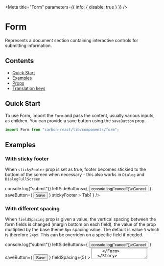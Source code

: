 

<Meta title="Form" parameters={{ info: { disable: true } }} />

# Form

Represents a document section containing interactive controls for submitting information.

## Contents

- [Quick Start](#quick-start)
- [Examples](#examples)
- [Props](#props)
- [Translation keys](#translation-keys)

## Quick Start

To use Form, import the `Form` and pass the content, usually various inputs, as children.
You can provide a save button using the `saveButton` prop.

```javascript
import Form from "carbon-react/lib/components/form";
```

## Examples

### With sticky footer

When `stickyFooter` prop is set as true, footer becomes stickied to the bottom of the screen when necessary - this also works in `Dialog` and `DialogFullScreen`

<Canvas>
  <Story
    name="default with sticky footer"
    parameters={{ themeProvider: { chromatic: { theme: "sage" } } }}
  >
    <Form
      onSubmit={() => console.log("submit")}
      leftSideButtons={
        <Button onClick={() => console.log("cancel")}>Cancel</Button>
      }
      saveButton={
        <Button buttonType="primary" type="submit">
          Save
        </Button>
      }
      stickyFooter
    >
      <Tabs mb={2}>
        <Tab
          pl="3px"
          customLayout={
            <Box mx="16px" my="10px">
              Tab1
            </Box>
          }
        />
      </Tabs>
      <Textbox label="Textbox" />
      <Textbox label="Textbox" />
      <Textbox label="Textbox" />
      <Textbox label="Textbox" />
      <Textbox label="Textbox" />
      <Textbox label="Textbox" />
      <Textbox label="Textbox" />
    </Form>
  </Story>
</Canvas>

### With different spacing

When `fieldSpacing` prop is given a value, the vertical spacing between the form fields is changed (margin bottom on each field), the value of the prop multiplied by the base theme `8px` spacing value. The default is value `3` which is therefore `24px`. This can be overriden on a specific field if needed.

<Canvas>
  <Story name="with different spacing">
    <Form
      onSubmit={() => console.log("submit")}
      leftSideButtons={
        <Button onClick={() => console.log("cancel")}>Cancel</Button>
      }
      saveButton={
        <Button buttonType="primary" type="submit">
          Save
        </Button>
      }
      fieldSpacing={5}
    >
      <Textbox label="Textbox" />
      <Textbox label="Textbox" />
      <Textbox label="Textbox" />
      <Textarea label="Textarea with Character Limit" characterLimit={50} />
    </Form>
  </Story>
</Canvas>

### Override spacing on one field

A child component (which uses `FormField`) can be given a `mb` prop which overrides the bottom margin for that particular field. This uses the same base theme `8px` multiplier as the Form `fieldSpacing` prop.

<Canvas>
  <Story name="override field spacing">
    <Form
      onSubmit={() => console.log("submit")}
      leftSideButtons={
        <Button onClick={() => console.log("cancel")}>Cancel</Button>
      }
      saveButton={
        <Button buttonType="primary" type="submit">
          Save
        </Button>
      }
    >
      <Textbox label="Textbox" />
      <Textbox label="Textbox" />
      <Textbox label="Textbox" mb={7} />
      <Textbox label="Textbox" />
    </Form>
  </Story>
</Canvas>

### Validations

When either `errorCount` or `warningCount` or both are provided, summary with the number of errors and/or warnings is rendered wrapping the save button.

<Canvas>
  <Story name="with errors summary">
    <Form
      onSubmit={() => console.log("submit")}
      leftSideButtons={
        <Button onClick={() => console.log("cancel")}>Cancel</Button>
      }
      saveButton={
        <Button buttonType="primary" type="submit">
          Save
        </Button>
      }
      errorCount={1}
    >
      <Textbox label="Textbox" />
    </Form>
  </Story>
</Canvas>

<Canvas>
  <Story name="with warnings summary">
    <Form
      onSubmit={() => console.log("submit")}
      leftSideButtons={
        <Button onClick={() => console.log("cancel")}>Cancel</Button>
      }
      saveButton={
        <Button buttonType="primary" type="submit">
          Save
        </Button>
      }
      warningCount={1}
    >
      <Textbox label="Textbox" />
    </Form>
  </Story>
</Canvas>

<Canvas>
  <Story name="with both errors and warnings summary">
    <Form
      onSubmit={() => console.log("submit")}
      leftSideButtons={
        <Button onClick={() => console.log("cancel")}>Cancel</Button>
      }
      saveButton={
        <Button buttonType="primary" type="submit">
          Save
        </Button>
      }
      errorCount={2}
      warningCount={2}
    >
      <Textbox label="Textbox" />
    </Form>
  </Story>
</Canvas>

### Buttons variations

Additional buttons can be passed using `leftSideButtons` and `rightSideButtons` props.

<Canvas>
  <Story name="with additional buttons">
    <Form
      onSubmit={() => console.log("submit")}
      leftSideButtons={
        <>
          <Button onClick={() => console.log("cancel")}>Other</Button>
          <Button onClick={() => console.log("cancel")} ml={2}>
            Cancel
          </Button>
        </>
      }
      saveButton={
        <Button buttonType="primary" type="submit">
          Save
        </Button>
      }
      rightSideButtons={
        <>
          <Button onClick={() => console.log("cancel")}>Reset</Button>
          <Button onClick={() => console.log("cancel")} ml={2}>
            Other
          </Button>
        </>
      }
    >
      <Textbox label="Textbox" />
    </Form>
  </Story>
</Canvas>

When `buttonAlignment` prop is set as `left`, buttons are aligned to the left side.

<Canvas>
  <Story name="with buttons aligned to the left">
    <Form
      onSubmit={() => console.log("submit")}
      leftSideButtons={
        <>
          <Button onClick={() => console.log("cancel")}>Other</Button>
          <Button onClick={() => console.log("cancel")} ml={2}>
            Cancel
          </Button>
        </>
      }
      saveButton={
        <Button buttonType="primary" type="submit">
          Save
        </Button>
      }
      rightSideButtons={
        <>
          <Button onClick={() => console.log("cancel")}>Reset</Button>
          <Button onClick={() => console.log("cancel")} ml={2}>
            Other
          </Button>
        </>
      }
      buttonAlignment="left"
    >
      <Textbox label="Textbox" />
    </Form>
  </Story>
</Canvas>

### In Dialog

It is possible to render `Form` as a content of `Dialog` component.

<Canvas>
  <Story name="in Dialog" parameters={{ chromatic: { disable: true } }}>
    {() => {
      const [isOpen, setIsOpen] = useState(false);
      return (
        <>
          <Button onClick={() => setIsOpen(true)}>Open Preview</Button>
          <Dialog
            open={isOpen}
            onCancel={() => setIsOpen(false)}
            title="Form in Dialog"
            subtitle="Subtitle"
          >
            <Form
              leftSideButtons={
                <Button onClick={() => setIsOpen(false)}>Cancel</Button>
              }
              saveButton={
                <Button
                  buttonType="primary"
                  onClick={() => console.log("save")}
                >
                  Submit
                </Button>
              }
            >
              <Textbox label="Textbox" />
            </Form>
          </Dialog>
        </>
      );
    }}
  </Story>
</Canvas>

#### With sticky footer

<Canvas>
  <Story
    name="in Dialog with sticky footer"
    parameters={{ chromatic: { disable: true } }}
  >
    {() => {
      const [isOpen, setIsOpen] = useState(false);
      const [date, setDate] = useState("04/04/2019");
      return (
        <>
          <Button onClick={() => setIsOpen(true)}>Open Preview</Button>
          <Dialog
            open={isOpen}
            onCancel={() => setIsOpen(false)}
            title="Form in Dialog"
            subtitle="Subtitle"
          >
            <Form
              leftSideButtons={
                <Button onClick={() => setIsOpen(false)}>Cancel</Button>
              }
              saveButton={
                <Button
                  buttonType="primary"
                  onClick={() => console.log("save")}
                >
                  Submit
                </Button>
              }
              stickyFooter
            >
              {Array.from({ length: 10 }).map((_, index) => (
                <Textbox key={index} label="Textbox" />
              ))}
              <DateInput
                label="Date"
                name="dateinput"
                value={date}
                onChange={(ev) => setDate(ev.target.value.formattedValue)}
                disablePortal
              />
              <Select
                name="simple-disabled-portal"
                id="simple-disabled-portal"
                label="Simple Select - disabled portal"
                disablePortal
              >
                <Option text="Amber" value="1" />
                <Option text="Black" value="2" />
                <Option text="Blue" value="3" />
                <Option text="Brown" value="4" />
                <Option text="Green" value="5" />
                <Option text="Orange" value="6" />
                <Option text="Pink" value="7" />
                <Option text="Purple" value="8" />
                <Option text="Red" value="9" />
                <Option text="White" value="10" />
                <Option text="Yellow" value="11" />
              </Select>
              <MultiSelect
                name="multi-disabled-portal"
                id="multi-disabled-portal"
                label="Multi Select - disabled portal"
                disablePortal
              >
                <Option text="Amber" value="1" />
                <Option text="Black" value="2" />
                <Option text="Blue" value="3" />
                <Option text="Brown" value="4" />
                <Option text="Green" value="5" />
                <Option text="Orange" value="6" />
                <Option text="Pink" value="7" />
                <Option text="Purple" value="8" />
                <Option text="Red" value="9" />
                <Option text="White" value="10" />
                <Option text="Yellow" value="11" />
              </MultiSelect>
              <Select name="simple" id="simple" label="Simple Select">
                <Option text="Amber" value="1" />
                <Option text="Black" value="2" />
                <Option text="Blue" value="3" />
                <Option text="Brown" value="4" />
                <Option text="Green" value="5" />
                <Option text="Orange" value="6" />
                <Option text="Pink" value="7" />
                <Option text="Purple" value="8" />
                <Option text="Red" value="9" />
                <Option text="White" value="10" />
                <Option text="Yellow" value="11" />
              </Select>
              <MultiSelect name="multi" id="multi" label="Multi Select">
                <Option text="Amber" value="1" />
                <Option text="Black" value="2" />
                <Option text="Blue" value="3" />
                <Option text="Brown" value="4" />
                <Option text="Green" value="5" />
                <Option text="Orange" value="6" />
                <Option text="Pink" value="7" />
                <Option text="Purple" value="8" />
                <Option text="Red" value="9" />
                <Option text="White" value="10" />
                <Option text="Yellow" value="11" />
              </MultiSelect>
              {Array.from({ length: 10 }).map((_, index) => (
                <Textbox key={index} label="Textbox" />
              ))}
            </Form>
          </Dialog>
        </>
      );
    }}
  </Story>
</Canvas>

### In DialogFullScreen

It is possible to render `Form` as a content of `DialogFullScreen` component.

<Canvas>
  <Story
    name="in DialogFullScreen"
    parameters={{ chromatic: { disable: true } }}
  >
    {() => {
      const [isOpen, setIsOpen] = useState(false);
      return (
        <>
          <Button onClick={() => setIsOpen(true)}>Open Preview</Button>
          <DialogFullScreen
            open={isOpen}
            onCancel={() => setIsOpen(false)}
            title="Form in Dialog"
            subtitle="Subtitle"
          >
            <Box p="0px 40px">
              <Form
                leftSideButtons={
                  <Button onClick={() => setIsOpen(false)}>Cancel</Button>
                }
                saveButton={
                  <Button
                    buttonType="primary"
                    onClick={() => console.log("save")}
                  >
                    Submit
                  </Button>
                }
              >
                <Textbox label="Textbox" />
              </Form>
            </Box>
          </DialogFullScreen>
        </>
      );
    }}
  </Story>
</Canvas>

#### With sticky footer

<Canvas>
  <Story
    name="in DialogFullScreen with sticky footer"
    parameters={{ chromatic: { disable: true } }}
  >
    {() => {
      const [isOpen, setIsOpen] = useState(false);
      const [date, setDate] = useState("04/04/2019");
      return (
        <>
          <Button onClick={() => setIsOpen(true)}>Open Preview</Button>
          <DialogFullScreen
            open={isOpen}
            onCancel={() => setIsOpen(false)}
            title="Form in Dialog"
            subtitle="Subtitle"
          >
            <Form
              leftSideButtons={
                <Button onClick={() => setIsOpen(false)}>Cancel</Button>
              }
              saveButton={
                <Button
                  buttonType="primary"
                  onClick={() => console.log("save")}
                >
                  Submit
                </Button>
              }
              stickyFooter
            >
              {Array.from({ length: 15 }).map((_, index) => (
                <Textbox key={index} label="Textbox" />
              ))}
              <DateInput
                label="Date"
                name="dateinput"
                value={date}
                onChange={(ev) => setDate(ev.target.value.formattedValue)}
              />
              <Select name="simple" id="simple" label="label">
                <Option text="Amber" value="1" />
                <Option text="Black" value="2" />
                <Option text="Blue" value="3" />
                <Option text="Brown" value="4" />
                <Option text="Green" value="5" />
                <Option text="Orange" value="6" />
                <Option text="Pink" value="7" />
                <Option text="Purple" value="8" />
                <Option text="Red" value="9" />
                <Option text="White" value="10" />
                <Option text="Yellow" value="11" />
              </Select>
              {Array.from({ length: 15 }).map((_, index) => (
                <Textbox key={index} label="Textbox" />
              ))}
            </Form>
          </DialogFullScreen>
        </>
      );
    }}
  </Story>
</Canvas>

### Form alignment

An example of how to align different kinds of input components within a `Form`. It is possible to line up all of the inputs and all of the labels in any configuration required. The spacing between inputs and labels can be `8px` or `16px`, and this can be controlled with the `labelSpacing` prop on the input components. Most of them default to `16px`

These input components are spaced vertically with the `fieldSpacing` prop on `Form`, and this can be overriden on any input component using the `mb` (margin bottom) prop.

If a component doesn't have an inline labels on the left (see the Checkboxes below), it is possible to align them using a `ml` (margin left) prop. The left margins on these components should be the same as the label width of the above and below components in order to align correctly.

Please click on "Show code" below to see how to set these components up for alignment.

<Canvas>
  <Story name="form alignment example">
    {() => {
      const [date, setDate] = useState("04/04/2019");
      return (
        <Form
          onSubmit={() => console.log("submit")}
          leftSideButtons={
            <Button onClick={() => console.log("cancel")}>Cancel</Button>
          }
          saveButton={
            <Button buttonType="primary" type="submit">
              Save
            </Button>
          }
          fieldSpacing={4}
        >
          <Textbox
            key="input-one"
            label="Field 1"
            placeholder="placeholder"
            name="textbox"
            labelInline
            labelWidth={10}
            inputWidth={30}
            fieldHelp="This is some help text"
            isOptional={false}
          />
          <Textbox
            key="input-two"
            label="Field 2"
            placeholder="placeholder"
            name="textbox"
            labelInline
            labelWidth={10}
            inputWidth={30}
            labelSpacing={2}
          />
          <RadioButtonGroup
            name="legend"
            onChange={() => console.log("RADIO CHANGE")}
            legend="Legend"
            legendInline
            legendWidth={10}
            legendSpacing={2}
            mb={2}
          >
            <RadioButton
              id="group-1-input-1"
              value="group-1-input-1"
              label="Radio Option 1"
              labelWidth={10}
            />
            <RadioButton
              id="group-1-input-2"
              value="group-1-input-2"
              label="Radio Option 2"
              labelWidth={10}
            />
          </RadioButtonGroup>
          <DateInput
            name="date"
            label="Date picker"
            labelInline
            labelWidth={10}
            value={date}
            onChange={(ev) => setDate(ev.target.value.formattedValue)}
          />
          <RadioButtonGroup
            name="nolegend"
            onChange={() => console.log("RADIO CHANGE")}
            legend="Legend above"
            ml="10%"
            mb={2}
          >
            <RadioButton
              id="group-2-input-1"
              value="group-2-input-1"
              label="Radio Option 1"
              labelWidth={10}
            />
            <RadioButton
              id="group-2-input-2"
              value="group-2-input-2"
              label="Radio Option 2"
              labelWidth={10}
            />
          </RadioButtonGroup>
          <Textarea
            key="input-three"
            label="Field 3"
            placeholder="placeholder"
            name="textbox"
            labelInline
            labelWidth={10}
            inputWidth={30}
          />
          <Checkbox
            name="checkbox1"
            onChange={() => console.log("CHECKBOX 1")}
            label="Checkbox 1"
            ml="10%"
          />
          <Checkbox
            name="checkbox2"
            onChange={() => console.log("CHECKBOX 2")}
            label="Checkbox 2"
            ml="10%"
          />
          <Hr ml="10%" mr="60%" mb={7} />
          <Button buttonType="tertiary" ml="calc(10% - 24px)">
            Tertiary
          </Button>
          <Textbox
            key="input-four"
            label="Field 4"
            placeholder="placeholder"
            name="textbox"
            labelInline
            labelWidth={10}
            inputWidth={30}
          />
          <Switch
            name="switch"
            label="Switch"
            labelInline
            onChange={() => console.log("SWITCH")}
            labelWidth={10}
            labelSpacing={2}
            mb={4}
          />
          <Textbox
            key="input-five"
            label="Field 5"
            placeholder="placeholder"
            name="textbox"
            labelInline
            labelWidth={10}
            inputWidth={30}
          />
        </Form>
      );
    }}
  </Story>
</Canvas>

### With labels inline

<Canvas>
  <Story name="with labels inline">
    <Form
      saveButton={
        <Button buttonType="primary" type="submit">
          Save
        </Button>
      }
    >
      <Textbox label="Textbox" labelInline labelWidth={30} />
      <InlineInputs label="Inline Inputs" gutter="none" labelWidth={30}>
        <Textbox />
        <Textbox />
        <Select>
          <Option value="1" text="option 1" key="1" />
          <Option value="2" text="option 2" key="1" />
          <Option value="3" text="option 3" key="1" />
        </Select>
      </InlineInputs>
      <InlineInputs
        label="Inline Inputs with a gutter"
        gutter="large"
        labelWidth={30}
      >
        <Textbox />
        <Textbox />
        <Select>
          <Option value="1" text="option 1" key="1" />
          <Option value="2" text="option 2" key="1" />
          <Option value="3" text="option 3" key="1" />
        </Select>
      </InlineInputs>
    </Form>
  </Story>
</Canvas>

## Props

### Form

<StyledSystemProps of={Form} spacing noHeader />

## Translation keys

The following keys are available to override the translations for this component by passing in a custom locale object to the
[i18nProvider](https://carbon.sage.com/?path=/story/documentation-i18n--page).

<TranslationKeysTable
  translationData={[
    {
      name: "error.messages.formSummary",
      description:
        "The text to displayed when there are errors or warnings present in the form",
      type: "func",
      returnType:
        "an array of strings when validation failures and null when no failures",
    },
  ]}
/>
